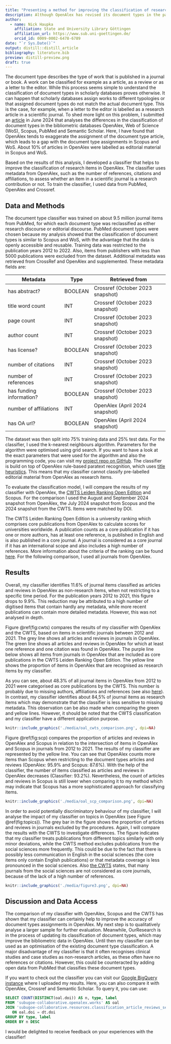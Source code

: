 ```yaml
---
title: "Presenting a method for improving the classification of research items in OpenAlex"
description: Although OpenAlex has revised its document types in the past, there is still room for improvement. In this blog post, I introduce a document type classifier that enhances the classification of articles and reviews in OpenAlex. 
author:
  - name: Nick Haupka 
    affiliation: State and University Library Göttingen
    affiliation_url: https://www.sub.uni-goettingen.de/
    orcid_id: 0009-0002-6478-6789
date: "`r Sys.Date()`"
output: distill::distill_article
bibliography: literature.bib
preview: distill-preview.png
draft: true
---
```

The document type describes the type of work that is published in a journal or book. A work can be classified for example as a article, as a review or as a letter to the editor. While this process seems simple to understand the classification of document types in scholarly databases proves otherwise. It can happen that scholarly databases assign works to different typologies or that assigned document types do not match the actual document type. This is the case, for example, when a letter to the editor is labelled as a research article in a scientific journal. To shed more light on this problem, I submitted an [article](https://arxiv.org/abs/2406.15154) in June 2024 that analyses the differences in the classification of document types in the bibliometric databases OpenAlex, Web of Science (WoS), Scopus, PubMed and Semantic Scholar. Here, I have found that OpenAlex tends to exaggerate the assignment of the document type article, which leads to a gap with the document type assignments in Scopus and WoS. About 10% of articles in OpenAlex were labelled as editorial material in Scopus and WoS. 

Based on the results of this analysis, I developed a classifier that helps to improve the classification of research items in OpenAlex. The classifier uses metadata from OpenAlex, such as the number of references, citations and affiliations, to assess whether an item in a scientific journal is a research contribution or not. To train the classifier, I used data from PubMed, OpenAlex and Crossref.

## Data and Methods
The document type classifier was trained on about 9.5 million journal items from PubMed, for which each document type was reclassified as either research discourse or editorial discourse. PubMed document types were chosen because my analysis showed that the classification of document types is similar to Scopus and WoS, with the advantage that the data is openly accessible and reusable. Training data was restricted to the publication years 2012 to 2022. Also, items from publishers with less than 5000 publications were excluded from the dataset. Additional metadata was retrieved from CrossRef and OpenAlex and supplemented. These metadata fields are:

| Metadata                 | Type    | Retrieved from                   | 
| -------------------------| --------|----------------------------------|
| has abstract?            | BOOLEAN | Crossref (October 2023 snapshot) |
| title word count         | INT     | Crossref (October 2023 snapshot) |
| page count               | INT     | Crossref (October 2023 snapshot) |
| author count             | INT     | Crossref (October 2023 snapshot) |
| has license?             | BOOLEAN | Crossref (October 2023 snapshot) |
| number of citations      | INT     | Crossref (October 2023 snapshot) |
| number of references     | INT     | Crossref (October 2023 snapshot) |
| has funding information? | BOOLEAN | Crossref (October 2023 snapshot) |
| number of affiliations   | INT     | OpenAlex (April 2024 snapshot)   |
| has OA url?              | BOOLEAN | OpenAlex (April 2024 snapshot)   |

The dataset was then split into 75% training data and 25% test data. For the classifier, I used the k-nearest neighbours algorithm. Parameters for the algorithm were optimised using grid search. If you want to have a look at the exact parameters that were used for the algorithm and also the programming code, you can visit my [project repo on GitHub](https://github.com/naustica/openalex_doctypes/tree/classifier/classifier). The classifier is build on top of OpenAlex rule-based paratext recognition, which uses [title heuristics](https://github.com/ourresearch/openalex-guts/blob/main/detective/work_type_detective.py). This means that my classifier cannot classify pre-labelled editorial material from OpenAlex as research items. 

To evaluate the classification model, I will compare the results of my classifier with OpenAlex, the [CWTS Leiden Ranking Open Edition](https://open.leidenranking.com) and Scopus. For the comparison I used the August and September 2024 snapshot from OpenAlex, the July 2024 snapshot from Scopus and the 2024 snapshot from the CWTS. Items were matched by DOI. 

The CWTS Leiden Ranking Open Edition is a university ranking which comprises core publications from OpenAlex to calculate scores for universities worldwide. A publication counts as a core publication if it has one or more authors, has at least one reference, is published in English and is also published in a core journal. A journal is considered as a core journal if it has an international scope and also includes a high number of references. More information about the criteria of the ranking can be found [here](https://www.leidenranking.com/information/indicators). For the following comparison, I used all journals from OpenAlex.

## Results
Overall, my classifier identifies 11.6% of journal items classified as articles and reviews in OpenAlex as non-research items, when not restricting to a specific time period. For the publication years 2012 to 2021, this figure drops to 9.9%. This reduction may be attributed to a high number of digitised items that contain hardly any metadata, while more recent publications can contain more detailed metadata. However, this was not analysed in depth.

Figure \@ref(fig:cwts) compares the results of my classifier with OpenAlex and the CWTS, based on items in scientific journals between 2012 and 2021. The grey line shows all articles and reviews in journals in OpenAlex. The green line shows all articles and reviews in OpenAlex for which at least one reference and one citation was found in OpenAlex. The purple line below shows all items from journals in OpenAlex that are included as core publications in the CWTS Leiden Ranking Open Edition. The yellow line shows the proportion of items in OpenAlex that are recognised as research items by my classifier. 

As you can see, about 48.3% of all journal items in OpenAlex from 2012 to 2021 were categorised as core publications by the CWTS. This number is probably due to missing authors, affiliations and references (see also [here](https://zenodo.org/records/13879947)). In contrast, my classifier identifies about 84,5% of journal items as research items which may demonstrate that the classifier is less sensitive to missing metadata. This observation can be also made when comparing the green and yellow lines. However, it should be noted that the CWTS classification and my classifier have a different application purpose.

```r
knitr::include_graphics('./media/oal_cwts_comparison.png', dpi=NA)
```

Figure \@ref(fig:scp) compares the proportion of articles and reviews in OpenAlex and Scopus in relation to the intersection of items in OpenAlex and Scopus in journals from 2012 to 2021. The results of my classifier are represented by the yellow line. You can see that OpenAlex counts more items than Scopus when restricting to the document types articles and reviews (OpenAlex: 95.9% and Scopus: 87.6%). With the help of the classifier, the number of items classified as articles and reviews in OpenAlex decreases (Classifier: 93.2%). Nevertheless, the count of articles and reviews in Scopus is still lower when comparing it to my method which may indicate that Scopus has a more sophisticated approach for classifying items. 

```r
knitr::include_graphics('./media/oal_scp_comparison.png', dpi=NA)
```

In order to avoid potentially discriminatory behaviour of my classifier, I will analyse the impact of my classifier on topics in OpenAlex (see Figure \@ref(fig:topics)). The grey bar in the figure shows the proportion of articles and reviews in journals excluded by the procedures. Again, I will compare the results with the CWTS to investigate differences. The figure indicates that my classifier treats publications from different topics similarly with only minor deviations, while the CWTS method excludes publications from the social sciences more frequently. This could be due to the fact that there is possibly less communication in English in the social sciences (the core items only contain English publications) or that metadata coverage is less pronounced in the social sciences. Also [the CWTS](https://www.leidenranking.com/information/indicators) states, that many journals from the social sciences are not considered as core journals, because of the lack of a high number of references.

```r
knitr::include_graphics('./media/figure3.png', dpi=NA)
```

## Discussion and Data Access
The comparison of my classifier with OpenAlex, Scopus and the CWTS has shown that my classifier can certainly help to improve the accuracy of document types assignments in OpenAlex. My next step is to qualitatively analyse a larger sample for further evaluation. Meanwhile, OurResearch is in the process of updating its classification of document types, which may improve the bibliometric data in OpenAlex. Until then my classifier can be used as an optimisation of the existing document type classification. 
A major disadvantage of my classifier is that it often recognises clinical studies and case studies as non-research articles, as these often have no references or citations. However, this could be counteracted by adding open data from PubMed that classifies these document types. 

If you want to check out the classifier you can visit our [Google BigQuery instance](https://console.cloud.google.com/bigquery?ws=!1m4!1m3!3m2!1ssubugoe-collaborative!2sresources) where I uploaded my results. Here, you can also compare it with OpenAlex, Crossref and Semantic Scholar. To query it, you can use:

```sql
SELECT COUNT(DISTINCT(oal.doi)) AS n, type, label
FROM 'subugoe-collaborative.openalex.works' AS oal
JOIN 'subugoe-collaborative.resources.classification_article_reviews_september_2024' AS dt
   ON oal.doi = dt.doi
GROUP BY type, label
ORDER BY n DESC
```

I would be delighted to receive feedback on your experiences with the classifier! 